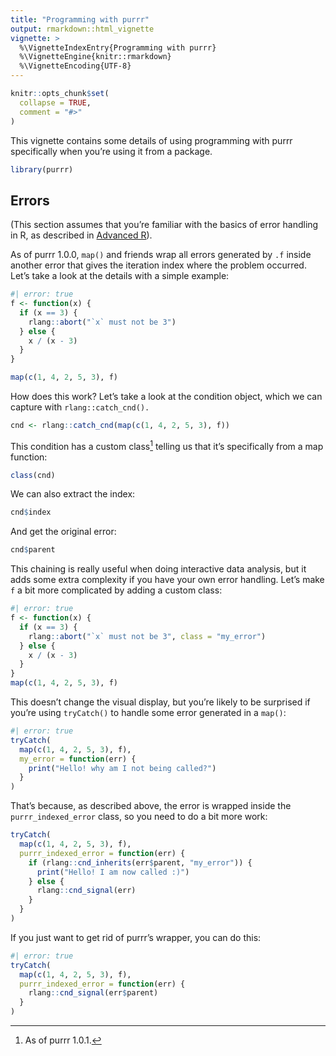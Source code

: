 ```yaml
---
title: "Programming with purrr"
output: rmarkdown::html_vignette
vignette: >
  %\VignetteIndexEntry{Programming with purrr}
  %\VignetteEngine{knitr::rmarkdown}
  %\VignetteEncoding{UTF-8}
---
```


```r
knitr::opts_chunk$set(
  collapse = TRUE,
  comment = "#>"
)
```

This vignette contains some details of using programming with purrr specifically when you're using it from a package.

```r
library(purrr)
```

## Errors

(This section assumes that you're familiar with the basics of error handling in R, as described in [Advanced R](https://adv-r.hadley.nz/conditions.html)).

As of purrr 1.0.0, `map()` and friends wrap all errors generated by `.f` inside another error that gives the iteration index where the problem occurred.
Let's take a look at the details with a simple example:

```r
#| error: true
f <- function(x) {
  if (x == 3) {
    rlang::abort("`x` must not be 3")
  } else {
    x / (x - 3)
  }
} 

map(c(1, 4, 2, 5, 3), f)
```

How does this work?
Let's take a look at the condition object, which we can capture with `rlang::catch_cnd().`

```r
cnd <- rlang::catch_cnd(map(c(1, 4, 2, 5, 3), f))
```

This condition has a custom class[^1] telling us that it's specifically from a map function:

[^1]: As of purrr 1.0.1.

```r
class(cnd)
```

We can also extract the index:

```r
cnd$index
```

And get the original error:

```r
cnd$parent
```

This chaining is really useful when doing interactive data analysis, but it adds some extra complexity if you have your own error handling.
Let's make `f` a bit more complicated by adding a custom class:

```r
#| error: true 
f <- function(x) {
  if (x == 3) {
    rlang::abort("`x` must not be 3", class = "my_error")
  } else {
    x / (x - 3)
  }
} 
map(c(1, 4, 2, 5, 3), f)
```

This doesn't change the visual display, but you're likely to be surprised if you're using `tryCatch()` to handle some error generated in a `map()`:

```r
#| error: true
tryCatch(
  map(c(1, 4, 2, 5, 3), f),
  my_error = function(err) {
    print("Hello! why am I not being called?")
  }
)
```

That's because, as described above, the error is wrapped inside the `purrr_indexed_error` class, so you need to do a bit more work:

```r
tryCatch(
  map(c(1, 4, 2, 5, 3), f),
  purrr_indexed_error = function(err) {
    if (rlang::cnd_inherits(err$parent, "my_error")) {
      print("Hello! I am now called :)")
    } else {
      rlang::cnd_signal(err)
    }
  }
)
```

If you just want to get rid of purrr's wrapper, you can do this:

```r
#| error: true
tryCatch(
  map(c(1, 4, 2, 5, 3), f),
  purrr_indexed_error = function(err) {
    rlang::cnd_signal(err$parent)
  }
)
```
